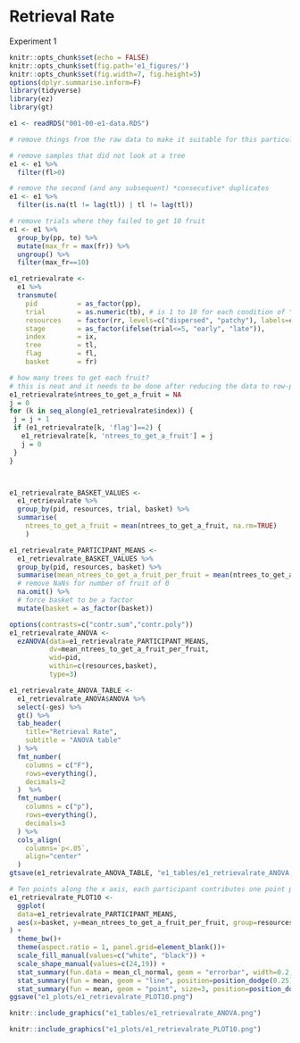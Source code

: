 # Retrieval Rate

Experiment 1

```r
knitr::opts_chunk$set(echo = FALSE)
knitr::opts_chunk$set(fig.path='e1_figures/')
knitr::opts_chunk$set(fig.width=7, fig.height=5)
options(dplyr.summarise.inform=F)
library(tidyverse)
library(ez)
library(gt)

e1 <- readRDS("001-00-e1-data.RDS")

# remove things from the raw data to make it suitable for this particular analysis

# remove samples that did not look at a tree
e1 <- e1 %>% 
  filter(fl>0)

# remove the second (and any subsequent) *consecutive* duplicates
e1 <- e1 %>% 
  filter(is.na(tl != lag(tl)) | tl != lag(tl))

# remove trials where they failed to get 10 fruit
e1 <- e1 %>% 
  group_by(pp, te) %>% 
  mutate(max_fr = max(fr)) %>% 
  ungroup() %>% 
  filter(max_fr==10)

e1_retrievalrate <-
  e1 %>%
  transmute(
    pid          = as_factor(pp),
    trial        = as.numeric(tb), # is 1 to 10 for each condition of "resources"
    resources    = factor(rr, levels=c("dispersed", "patchy"), labels=c("dispersed", "patchy")),
    stage        = as_factor(ifelse(trial<=5, "early", "late")),
    index        = ix,
    tree         = tl,
    flag         = fl,
    basket       = fr)

# how many trees to get each fruit?
# this is neat and it needs to be done after reducing the data to row-per-valid-tree-visit
e1_retrievalrate$ntrees_to_get_a_fruit = NA
j = 0
for (k in seq_along(e1_retrievalrate$index)) {
 j = j + 1
 if (e1_retrievalrate[k, 'flag']==2) {
   e1_retrievalrate[k, 'ntrees_to_get_a_fruit'] = j
   j = 0
 }
}



e1_retrievalrate_BASKET_VALUES <- 
  e1_retrievalrate %>% 
  group_by(pid, resources, trial, basket) %>% 
  summarise(
    ntrees_to_get_a_fruit = mean(ntrees_to_get_a_fruit, na.rm=TRUE)
    ) 

e1_retrievalrate_PARTICIPANT_MEANS <-
  e1_retrievalrate_BASKET_VALUES %>% 
  group_by(pid, resources, basket) %>% 
  summarise(mean_ntrees_to_get_a_fruit_per_fruit = mean(ntrees_to_get_a_fruit)) %>% 
  # remove NaNs for number of fruit of 0
  na.omit() %>% 
  # force basket to be a factor
  mutate(basket = as_factor(basket))

options(contrasts=c("contr.sum","contr.poly"))
e1_retrievalrate_ANOVA <- 
  ezANOVA(data=e1_retrievalrate_PARTICIPANT_MEANS,
          dv=mean_ntrees_to_get_a_fruit_per_fruit,
          wid=pid,
          within=c(resources,basket),
          type=3)

e1_retrievalrate_ANOVA_TABLE <-
  e1_retrievalrate_ANOVA$ANOVA %>% 
  select(-ges) %>% 
  gt() %>% 
  tab_header(
    title="Retrieval Rate",
    subtitle = "ANOVA table"
  ) %>% 
  fmt_number(
    columns = c("F"),
    rows=everything(),
    decimals=2
  )  %>% 
  fmt_number(
    columns = c("p"),
    rows=everything(),
    decimals=3
  ) %>% 
  cols_align(
    columns=`p<.05`,
    align="center"
  )
gtsave(e1_retrievalrate_ANOVA_TABLE, "e1_tables/e1_retrievalrate_ANOVA.png")

# Ten points along the x axis, each participant contributes one point per cell
e1_retrievalrate_PLOT10 <-
  ggplot(
  data=e1_retrievalrate_PARTICIPANT_MEANS, 
  aes(x=basket, y=mean_ntrees_to_get_a_fruit_per_fruit, group=resources, pch=resources, fill=resources)
) +
  theme_bw()+
  theme(aspect.ratio = 1, panel.grid=element_blank())+
  scale_fill_manual(values=c("white", "black")) +
  scale_shape_manual(values=c(24,19)) +
  stat_summary(fun.data = mean_cl_normal, geom = "errorbar", width=0.2, position=position_dodge(0.25)) +
  stat_summary(fun = mean, geom = "line", position=position_dodge(0.25)) + 
  stat_summary(fun = mean, geom = "point", size=3, position=position_dodge(0.25))
ggsave("e1_plots/e1_retrievalrate_PLOT10.png")
```

```r
knitr::include_graphics("e1_tables/e1_retrievalrate_ANOVA.png")
```

```r
knitr::include_graphics("e1_plots/e1_retrievalrate_PLOT10.png")
```

